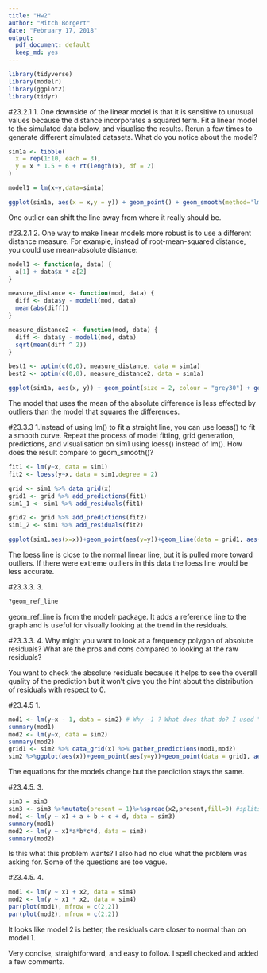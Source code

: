 ```yaml
---
title: "Hw2"
author: "Mitch Borgert"
date: "February 17, 2018"
output: 
  pdf_document: default
  keep_md: yes
---
```


```r
library(tidyverse)
library(modelr)
library(ggplot2)
library(tidyr)
```


#23.2.1 1. One downside of the linear model is that it is sensitive to unusual values because the distance incorporates a squared term. Fit a linear model to the simulated data below, and visualise the results. Rerun a few times to generate different simulated datasets. What do you notice about the model?

```r
sim1a <- tibble(
  x = rep(1:10, each = 3),
  y = x * 1.5 + 6 + rt(length(x), df = 2)
)

model1 = lm(x~y,data=sim1a)

ggplot(sim1a, aes(x = x,y = y)) + geom_point() + geom_smooth(method='lm',formula=y~x,se = FALSE)
```

One outlier can shift the line away from where it really should be. 

#23.2.1 2. One way to make linear models more robust is to use a different distance measure. For example, instead of root-mean-squared distance, you could use mean-absolute distance:


```r
model1 <- function(a, data) {
  a[1] + data$x * a[2]
}

measure_distance <- function(mod, data) {
  diff <- data$y - model1(mod, data)
  mean(abs(diff))
}

measure_distance2 <- function(mod, data) {
  diff <- data$y - model1(mod, data)
  sqrt(mean(diff ^ 2))
}

best1 <- optim(c(0,0), measure_distance, data = sim1a)
best2 <- optim(c(0,0), measure_distance2, data = sim1a)

ggplot(sim1a, aes(x, y)) + geom_point(size = 2, colour = "grey30") + geom_abline(intercept = best1$par[1], slope = best1$par[2], color = "red")+ geom_abline(intercept = best2$par[1],slope = best2$par[2], color = "cyan")

```

The model that uses the mean of the absolute difference is less effected by outliers than the model that squares the differences. 


#23.3.3 1.Instead of using lm() to fit a straight line, you can use loess() to fit a smooth curve. Repeat the process of model fitting, grid generation, predictions, and visualisation on sim1 using loess() instead of lm(). How does the result compare to geom_smooth()?

```r
fit1 <- lm(y~x, data = sim1)
fit2 <- loess(y~x, data = sim1,degree = 2)

grid <- sim1 %>% data_grid(x)
grid1 <- grid %>% add_predictions(fit1)
sim1_1 <- sim1 %>% add_residuals(fit1)

grid2 <- grid %>% add_predictions(fit2)
sim1_2 <- sim1 %>% add_residuals(fit2)

ggplot(sim1,aes(x=x))+geom_point(aes(y=y))+geom_line(data = grid1, aes(y = pred), color = 'red')+geom_smooth(data = grid2, aes(y = pred),color = 'cyan')

```

The loess line is close to the normal linear line, but it is pulled more toward outliers. If there were extreme outliers in this data the loess line would be less accurate.

#23.3.3. 3. 
```r
?geom_ref_line
```

geom_ref_line is from the modelr package. It adds a reference line to the graph and is useful for visually looking at the trend in the residuals. 


#23.3.3. 4. Why might you want to look at a frequency polygon of absolute residuals? What are the pros and cons compared to looking at the raw residuals?

You want to check the absolute residuals because it helps to see the overall quality of the prediction but it won’t give you the hint about the distribution of residuals with respect to 0. 

#23.4.5 1. 

```r
mod1 <- lm(y~x - 1, data = sim2) # Why -1 ? What does that do? I used "0 + x", I don't even know if what I did was right
summary(mod1)
mod2 <- lm(y~x, data = sim2)
summary(mod2)
grid1 <- sim2 %>% data_grid(x) %>% gather_predictions(mod1,mod2)
sim2 %>%ggplot(aes(x))+geom_point(aes(y=y))+geom_point(data = grid1, aes(y = pred),color = "red",size = 4)+facet_grid(~model)
```

The equations for the models change but the prediction stays the same. 

#23.4.5. 3.

```r
sim3 = sim3
sim3 <- sim3 %>%mutate(present = 1)%>%spread(x2,present,fill=0) #splits a catagorical column into a bunch with 1 or 0 to say its there for the person
mod1 <- lm(y ~ x1 + a + b + c + d, data = sim3)
summary(mod1)
mod2 <- lm(y ~ x1*a*b*c*d, data = sim3)
summary(mod2)
```

Is this what this problem wants?
I also had no clue what the problem was asking for. Some of the questions are too vague.

#23.4.5. 4. 

```r
mod1 <- lm(y ~ x1 + x2, data = sim4)
mod2 <- lm(y ~ x1 * x2, data = sim4)
par(plot(mod1), mfrow = c(2,2))
par(plot(mod2), mfrow = c(2,2))

```

It looks like model 2 is better, the residuals care closer to normal than on model 1. 

Very concise, straightforward, and easy to follow. I spell checked and added a few comments.
